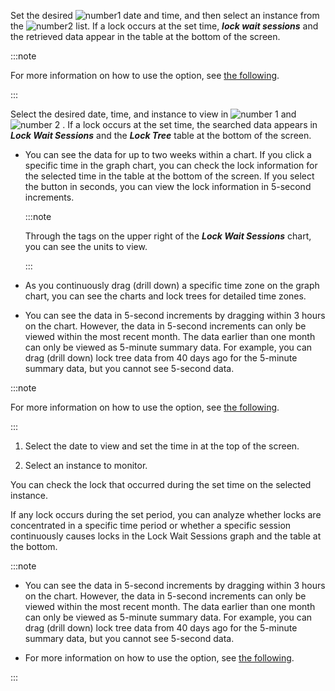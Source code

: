 <Title hashid="basicusage" level={props.level}>Basic usage guide</Title>

<Xclude product="mssql"><ProdImg img='db-locktress-basic.png' desc='Lock tree' /></Xclude>

<InDoc product="mssql"><ImgLang img="db-locktress-basic-mssql-v2.png" desc="Lock tree" /></InDoc>

<Xclude product='postgresql,mysql,altibase,mssql,mssql-v1,cubrid,tibero,db2'>

Set the desired ![number1](/img/number-01.png) date and time, and then select an instance from the ![number2](/img/number-02.png) list. If a lock occurs at the set time, **_lock wait sessions_** and the retrieved data appear in the table at the bottom of the screen.

:::note

For more information on how to use the <Cmdname sid="time" className="uitext" /> option, see [the following](usage-ui#timeselector).

:::

</Xclude>

<InDoc product='postgresql,mysql,altibase,cubrid'>

Select the desired date, time, and instance to view in ![number 1](/img/number-01.png) <Cmdname sid="time" className="uitext" /> and ![number 2](/img/number-02.png) <Cmdname sid="instance" className="uitext" />. If a lock occurs at the set time, the searched data appears in **_Lock Wait Sessions_** and the **_Lock Tree_** table at the bottom of the screen.

- You can see the data for up to two weeks within a chart. If you click a specific time in the graph chart, you can check the lock information for the selected time in the table at the bottom of the screen. If you select the button in seconds, you can view the lock information in 5-second increments.

  :::note

  Through the tags on the upper right of the **_Lock Wait Sessions_** chart, you can see the units to view.

  :::

- As you continuously drag (drill down) a specific time zone on the graph chart, you can see the charts and lock trees for detailed time zones.

- You can see the data in 5-second increments by dragging within 3 hours on the chart. However, the data in 5-second increments can only be viewed within the most recent month. The data earlier than one month can only be viewed as 5-minute summary data. For example, you can drag (drill down) lock tree data from 40 days ago for the 5-minute summary data, but you cannot see 5-second data.

:::note

For more information on how to use the <Cmdname sid="time" className="uitext" /> option, see [the following](usage-ui#timeselector).

:::

</InDoc>

<InDoc product="mssql,mssql-v1,tibero,db2">

1. Select the date to view and set the time in <Cmdname sid="time" className="uitext" /> at the top of the screen.

2. Select an instance to monitor. 

You can check the lock that occurred during the set time on the selected instance.

If any lock occurs during the set period, you can analyze whether locks are concentrated in a specific time period or whether a specific session continuously causes locks in the <UI>Lock Wait Sessions</UI> graph and the table at the bottom.

:::note

- You can see the data in 5-second increments by dragging within 3 hours on the chart. However, the data in 5-second increments can only be viewed within the most recent month. The data earlier than one month can only be viewed as 5-minute summary data. For example, you can drag (drill down) lock tree data from 40 days ago for the 5-minute summary data, but you cannot see 5-second data.

- For more information on how to use the <Cmdname sid="time" className="uitext" /> option, see [the following](usage-ui#timeselector).

:::

</InDoc>
